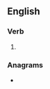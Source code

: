 ==English==

===Verb===
{{head|en|verb form}}

# {{en-third-person singular of|souse}}

===Anagrams===
* {{anagrams|en|a=eosssu|Sousse}}